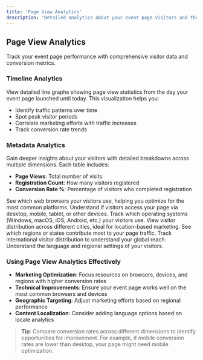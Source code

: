 ```yaml
---
title: 'Page View Analytics'
description: 'Detailed analytics about your event page visitors and their conversion rates.'
---
```


## Page View Analytics

Track your event page performance with comprehensive visitor data and conversion metrics.

### Timeline Analytics

View detailed line graphs showing page view statistics from the day your event page launched until today. This visualization helps you:

- Identify traffic patterns over time
- Spot peak visitor periods
- Correlate marketing efforts with traffic increases
- Track conversion rate trends

### Metadata Analytics

Gain deeper insights about your visitors with detailed breakdowns across multiple dimensions. Each table includes:
- **Page Views**: Total number of visits
- **Registration Count**: How many visitors registered
- **Conversion Rate %**: Percentage of visitors who completed registration

<CardGroup cols={2}>
  <Card title="Browser Analytics" icon="window-maximize">
    See which web browsers your visitors use, helping you optimize for the most common platforms.
  </Card>
  <Card title="Device Type Analytics" icon="mobile-screen">
    Understand if visitors access your page via desktop, mobile, tablet, or other devices.
  </Card>
  <Card title="Operating System Analytics" icon="computer">
    Track which operating systems (Windows, macOS, iOS, Android, etc.) your visitors use.
  </Card>
  <Card title="City Analytics" icon="city">
    View visitor distribution across different cities, ideal for location-based marketing.
  </Card>
  <Card title="Region Analytics" icon="map">
    See which regions or states contribute most to your page traffic.
  </Card>
  <Card title="Country Analytics" icon="globe">
    Track international visitor distribution to understand your global reach.
  </Card>
  <Card title="Locale Analytics" icon="language">
    Understand the language and regional settings of your visitors.
  </Card>
</CardGroup>

### Using Page View Analytics Effectively

- **Marketing Optimization**: Focus resources on browsers, devices, and regions with higher conversion rates
- **Technical Improvements**: Ensure your event page works well on the most common browsers and devices
- **Geographic Targeting**: Adjust marketing efforts based on regional performance
- **Content Localization**: Consider adding language options based on locale analytics

> **Tip**: Compare conversion rates across different dimensions to identify opportunities for improvement. For example, if mobile conversion rates are lower than desktop, your page might need mobile optimization.
